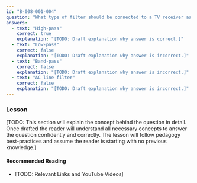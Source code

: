 ```yaml
---
id: "B-008-001-004"
question: "What type of filter should be connected to a TV receiver as the first step in trying to prevent receiver overload from an amateur radio HF transmission?"
answers:
  - text: "High-pass"
    correct: true
    explanation: "[TODO: Draft explanation why answer is correct.]"
  - text: "Low-pass"
    correct: false
    explanation: "[TODO: Draft explanation why answer is incorrect.]"
  - text: "Band-pass"
    correct: false
    explanation: "[TODO: Draft explanation why answer is incorrect.]"
  - text: "AC line filter"
    correct: false
    explanation: "[TODO: Draft explanation why answer is incorrect.]"
---
```


### Lesson

[TODO: This section will explain the concept behind the question in detail. Once drafted the reader will understand all necessary concepts to answer the question confidently and correctly. The lesson will follow pedagogy best-practices and assume the reader is starting with no previous knowledge.]

#### Recommended Reading

- [TODO: Relevant Links and YouTube Videos]

